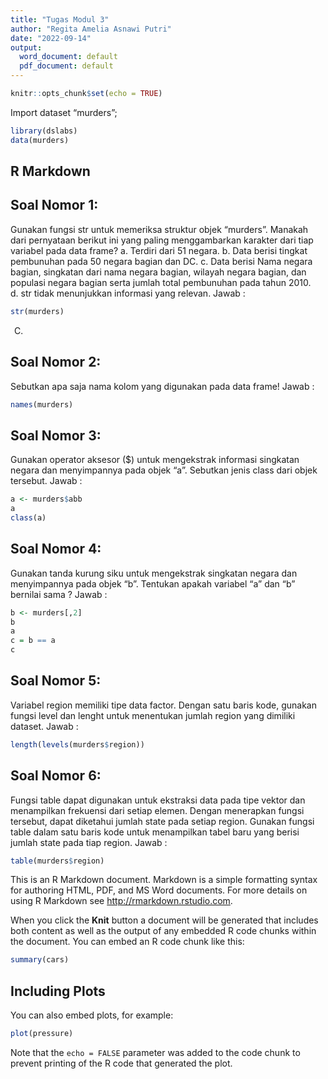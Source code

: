 ```yaml
---
title: "Tugas Modul 3"
author: "Regita Amelia Asnawi Putri"
date: "2022-09-14"
output:
  word_document: default
  pdf_document: default
---
```


```r
knitr::opts_chunk$set(echo = TRUE)
```

Import dataset "murders";
```r
library(dslabs)
data(murders)
```

## R Markdown

## Soal Nomor 1:
Gunakan fungsi str untuk memeriksa struktur objek “murders”. Manakah dari pernyataan 
berikut ini yang paling menggambarkan karakter dari tiap variabel pada data frame? 
    a. Terdiri dari 51 negara. 
    b. Data berisi tingkat pembunuhan pada 50 negara bagian dan DC. 
    c. Data berisi Nama negara bagian, singkatan dari nama negara bagian, wilayah                   negara bagian, dan populasi negara bagian serta jumlah total pembunuhan pada 
      tahun 2010. 
    d. str tidak menunjukkan informasi yang relevan. 
Jawab :
  
```r
str(murders)
```
C.

## Soal Nomor 2:
Sebutkan apa saja nama kolom yang digunakan pada data frame!
Jawab :

```r
names(murders)
```

## Soal Nomor 3:
Gunakan operator aksesor ($) untuk mengekstrak informasi singkatan negara dan 
menyimpannya pada objek "a". Sebutkan jenis class dari objek tersebut. 
Jawab :

```r
a <- murders$abb
a
class(a)
```


## Soal Nomor 4:
Gunakan tanda kurung siku untuk mengekstrak singkatan negara dan menyimpannya 
pada objek "b". Tentukan apakah variabel "a" dan "b" bernilai sama ?
Jawab :

```r
b <- murders[,2]
b
a
c = b == a
c
```



## Soal Nomor 5:
Variabel region memiliki tipe data factor. Dengan satu baris kode, gunakan 
fungsi level dan lenght untuk menentukan jumlah region yang dimiliki dataset.
Jawab :

```r
length(levels(murders$region))

```


## Soal Nomor 6:
Fungsi table dapat digunakan untuk ekstraksi data pada tipe vektor dan menampilkan
frekuensi dari setiap elemen. Dengan menerapkan fungsi tersebut, dapat diketahui jumlah 
state pada setiap region. Gunakan fungsi table dalam satu baris kode untuk menampilkan
tabel baru yang berisi jumlah state pada tiap region.
Jawab :

```r
table(murders$region)
```


This is an R Markdown document. Markdown is a simple formatting syntax for authoring HTML, PDF, and MS Word documents. For more details on using R Markdown see <http://rmarkdown.rstudio.com>.

When you click the **Knit** button a document will be generated that includes both content as well as the output of any embedded R code chunks within the document. You can embed an R code chunk like this:

```r
summary(cars)
```

## Including Plots

You can also embed plots, for example:

```r
plot(pressure)
```

Note that the `echo = FALSE` parameter was added to the code chunk to prevent printing of the R code that generated the plot.
